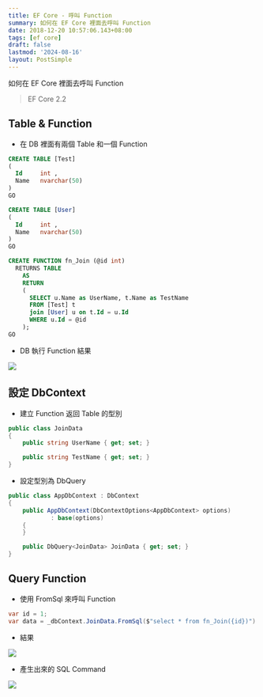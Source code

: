 ```yaml
---
title: EF Core - 呼叫 Function
summary: 如何在 EF Core 裡面去呼叫 Function
date: 2018-12-20 10:57:06.143+08:00
tags: [ef core]
draft: false
lastmod: '2024-08-16'
layout: PostSimple
---
```


如何在 EF Core 裡面去呼叫 Function

> EF Core 2.2

## Table & Function

- 在 DB 裡面有兩個 Table 和一個 Function

```sql
CREATE TABLE [Test]
(
  Id     int ,
  Name   nvarchar(50)
)
GO

CREATE TABLE [User]
(
  Id     int ,
  Name   nvarchar(50)
)
GO

CREATE FUNCTION fn_Join (@id int)
  RETURNS TABLE
    AS
    RETURN
    (
      SELECT u.Name as UserName, t.Name as TestName
      FROM [Test] t
      join [User] u on t.Id = u.Id
      WHERE u.Id = @id
    );
GO
```

- DB 執行 Function 結果

![](/static/images/404.webp)

## 設定 DbContext

- 建立 Function 返回 Table 的型別

```csharp
public class JoinData
{
	public string UserName { get; set; }

	public string TestName { get; set; }
}
```

- 設定型別為 DbQuery

```csharp
public class AppDbContext : DbContext
{
    public AppDbContext(DbContextOptions<AppDbContext> options)
            : base(options)
    {
    }

    public DbQuery<JoinData> JoinData { get; set; }
}
```

## Query Function

- 使用 FromSql 來呼叫 Function

```csharp
var id = 1;
var data = _dbContext.JoinData.FromSql($"select * from fn_Join({id})").ToList();
```

- 結果

![](/static/images/404.webp)

- 產生出來的 SQL Command

![](/static/images/404.webp)
